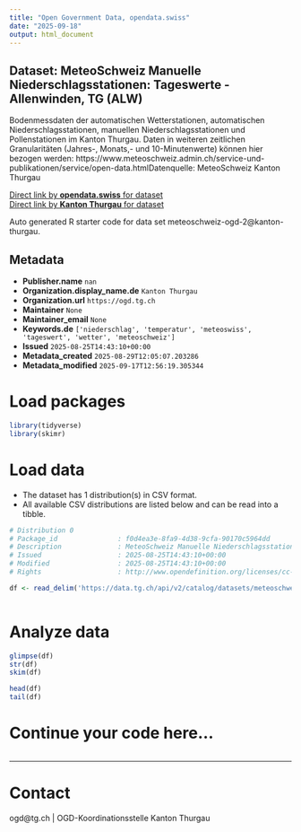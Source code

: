 ```yaml
---
title: "Open Government Data, opendata.swiss"
date: "2025-09-18"
output: html_document
---
```


## Dataset: MeteoSchweiz Manuelle Niederschlagsstationen: Tageswerte - Allenwinden, TG (ALW)

Bodenmessdaten der automatischen Wetterstationen, automatischen Niederschlagsstationen, manuellen Niederschlagsstationen und Pollenstationen im Kanton Thurgau. Daten in weiteren zeitlichen Granularitäten (Jahres-, Monats,- und 10-Minutenwerte) können hier bezogen werden: https://www.meteoschweiz.admin.ch/service-und-publikationen/service/open-data.htmlDatenquelle: MeteoSchweiz Kanton Thurgau

[Direct link by **opendata.swiss** for dataset](https://opendata.swiss/de/dataset/meteoschweiz-manuelle-niederschlagsstationen-tageswerte-allenwinden-tg-alw)<br>
[Direct link by **Kanton Thurgau** for dataset](https://data.tg.ch/explore/dataset/meteoschweiz-ogd-2/)

Auto generated R starter code for data set meteoschweiz-ogd-2@kanton-thurgau.

## Metadata

- **Publisher.name** `nan`
- **Organization.display_name.de** `Kanton Thurgau`
- **Organization.url** `https://ogd.tg.ch`
- **Maintainer** `None`
- **Maintainer_email** `None`
- **Keywords.de** `['niederschlag', 'temperatur', 'meteoswiss', 'tageswert', 'wetter', 'meteoschweiz']`
- **Issued** `2025-08-25T14:43:10+00:00`
- **Metadata_created** `2025-08-29T12:05:07.203286`
- **Metadata_modified** `2025-09-17T12:56:19.305344`


# Load packages

```r

library(tidyverse)
library(skimr)

```

# Load data

-   The dataset has 1 distribution(s) in CSV format.
-   All available CSV distributions are listed below and can be read into a tibble.

```r

# Distribution 0
# Package_id               : f0d4ea3e-8fa9-4d38-9cfa-90170c5964dd
# Description              : MeteoSchweiz Manuelle Niederschlagsstationen: Tageswerte - Allenwinden, TG (ALW) (csv)
# Issued                   : 2025-08-25T14:43:10+00:00
# Modified                 : 2025-08-25T14:43:10+00:00
# Rights                   : http://www.opendefinition.org/licenses/cc-by/

df <- read_delim('https://data.tg.ch/api/v2/catalog/datasets/meteoschweiz-ogd-2/exports/csv?use_labels=true')



```

# Analyze data

```r

glimpse(df)
str(df)
skim(df)

head(df)
tail(df)

```

# Continue your code here...

```r

```

------------------------------------------------------------------------

# Contact

ogd@tg.ch | OGD-Koordinationsstelle Kanton Thurgau
